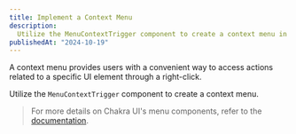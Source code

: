 ```yaml
---
title: Implement a Context Menu
description:
  Utilize the MenuContextTrigger component to create a context menu in Chakra UI
publishedAt: "2024-10-19"
---
```


A context menu provides users with a convenient way to access actions related to
a specific UI element through a right-click.

Utilize the `MenuContextTrigger` component to create a context menu.

<ExampleTabs name="menu-with-context-trigger" />

> For more details on Chakra UI's menu components, refer to the
> [documentation](/docs/components/menu).
